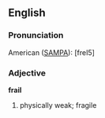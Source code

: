 ==English==

===Pronunciation===

American ([[SAMPA]]): [freI5]

===Adjective===

'''frail'''

#physically weak; fragile